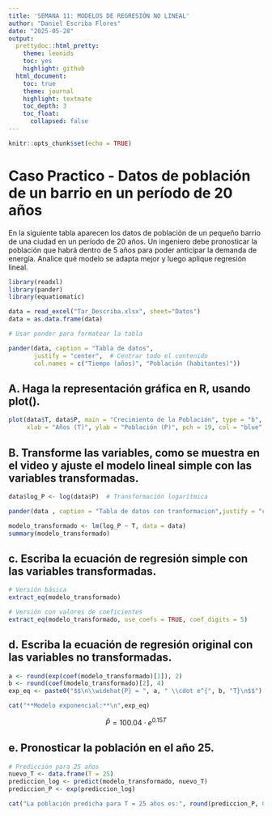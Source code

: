 ```yaml
---
title: 'SEMANA 11: MODELOS DE REGRESIÓN NO LINEAL'
author: "Daniel Escriba Flores"
date: "2025-05-28"
output:
  prettydoc::html_pretty:
    theme: leonids
    toc: yes
    highlight: github
  html_document:
    toc: true
    theme: journal
    highlight: textmate
    toc_depth: 3
    toc_float:
      collapsed: false
---
```


```r
knitr::opts_chunk$set(echo = TRUE)
```

# Caso Practico - Datos de población de un barrio en un período de 20 años 

  En la siguiente tabla aparecen los datos de población de un pequeño barrio de una ciudad en un período de 20 años. Un ingeniero debe pronosticar la población que habrá dentro de 5 años para poder anticipar la demanda de energía. Analice qué modelo se adapta mejor y luego aplique regresión lineal.

```r

library(readxl)
library(pander)
library(equatiomatic)

```

```r

data = read_excel("Tar_Describa.xlsx", sheet="Datos")
data = as.data.frame(data)

# Usar pander para formatear la tabla

pander(data, caption = "Tabla de datos",
       justify = "center",  # Centrar todo el contenido
       col.names = c("Tiempo (años)", "Población (habitantes)"))
```

## A.	Haga la representación gráfica en R, usando plot().

```r

plot(data$T, data$P, main = "Crecimiento de la Población", type = "b",
     xlab = "Años (T)", ylab = "Población (P)", pch = 19, col = "blue",lwd=2)


```

## B.	Transforme las variables, como se muestra en el video y ajuste el modelo lineal simple con las variables transformadas.

```r

data$log_P <- log(data$P)  # Transformación logarítmica

pander(data , caption = "Tabla de datos con tranformacion",justify = "center")
```


```r
modelo_transformado <- lm(log_P ~ T, data = data)
summary(modelo_transformado)
```

## c.	Escriba la ecuación de regresión simple con las variables transformadas.

```r
# Versión básica
extract_eq(modelo_transformado)
```

```r
# Versión con valores de coeficientes
extract_eq(modelo_transformado, use_coefs = TRUE, coef_digits = 5)

```

## d.	Escriba la ecuación de regresión original con las variables no transformadas.

```r

a <- round(exp(coef(modelo_transformado)[1]), 2)
b <- round(coef(modelo_transformado)[2], 4)
exp_eq <- paste0("$$\n\\widehat{P} = ", a, " \\cdot e^{", b, "T}\n$$")

cat("**Modelo exponencial:**\n",exp_eq)

```
$$\widehat{P} = 100.04 \cdot e^{0.15T}$$



## e. Pronosticar la población en el año 25.

```r
# Predicción para 25 años
nuevo_T <- data.frame(T = 25)
prediccion_log <- predict(modelo_transformado, nuevo_T)
prediccion_P <- exp(prediccion_log)

cat("La población predicha para T = 25 años es:", round(prediccion_P, 0))
```

